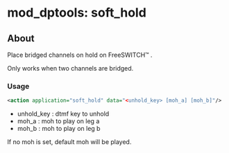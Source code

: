 
# mod_dptools: soft_hold 

 

## About

Place bridged channels on hold on FreeSWITCH™ .

Only works when two channels are bridged.


### Usage

```xml
<action application="soft_hold" data="<unhold_key> [moh_a] [moh_b]"/>
```

* unhold\_key : dtmf key to unhold
* moh\_a : moh to play on leg a
* moh\_b : moh to play on leg b

If no moh is set, default moh will be played.


